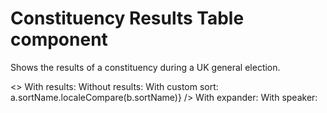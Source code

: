 
<Meta title="Elections|GE2019/Constituency Results Table" component={ConstituencyResultsTable} />

# Constituency Results Table component

Shows the results of a constituency during a UK general election.

<Preview>
  <Story name="Examples">
    <>
      With results:
      <ConstituencyResultsTable
        data={[
          { party: 'Green', candidate: 'Caroline Lucas', votes: 30149, showAsterick: true },
          { party: 'Labour', candidate: 'Solomon Curtis', votes: 15450 },
          { party: 'Conservative', candidate: 'Emma Warman', votes: 11082 },
          { party: 'Ukip', candidate: 'Ian Buchanan', votes: 630 },
          { party: 'Liberal Democrats', candidate: 'Callum Jameson Littlelonger', votes: 400 },
          { party: 'Independent', candidate: 'Isabelle Amanda Parasram', votes: 376 },
        ]}
        tableHeaders={['Party', 'Candidate', 'Total Votes']}
        note="* Note to indicate outgoing candidate"
      />
      Without results:
      <ConstituencyResultsTable
        data={[
          { party: 'Green', candidate: 'Caroline Lucas', showAsterick: true },
          { party: 'Labour', candidate: 'Solomon Curtis' },
          { party: 'Conservative', candidate: 'Emma Warman' },
          { party: 'Ukip', candidate: 'Ian Buchanan' },
          { party: 'Liberal Democrats', candidate: 'Callum James Littlemore' },
          { party: 'Independent', candidate: 'Isabelle Amanda Parasram' },
        ]}
        tableHeaders={['Party', 'Candidate']}
        note="* Note to indicate outgoing candidate"
      />
      With custom sort:
      <ConstituencyResultsTable
        data={[
          {
            party: 'Green',
            candidate: 'Caroline Lucas',
            sortName: 'Lucas, Caroline',
            showAsterick: true,
          },
          { party: 'Labour', candidate: 'Solomon Curtis', sortName: 'Curtis, Solomon' },
          { party: 'Conservative', candidate: 'Emma Warman', sortName: 'Warman, Emma' },
          { party: 'Ukip', candidate: 'Ian Buchanan', sortName: 'Buchanan, Ian' },
          {
            party: 'Liberal Democrats',
            candidate: 'Callum James Littlemore',
            sortName: 'Littlemore, Callum James',
          },
          {
            party: 'Independent',
            candidate: 'Isabelle Amanda Parasram',
            sortName: 'Parasram, Isabelle Amanda',
          },
        ]}
        tableHeaders={['Party', 'Candidate']}
        note="* Note to indicate outgoing candidate"
        sortFunction={(a, b) => a.sortName.localeCompare(b.sortName)}
      />
      With expander:
      <ConstituencyResultsTable
        expander={true}
        data={[
          { party: 'Green', candidate: 'Caroline Lucas', votes: 30149, showAsterick: true },
          { party: 'Labour', candidate: 'Solomon Curtis', votes: 15450 },
          { party: 'Conservative', candidate: 'Emma Warman', votes: 11082 },
          { party: 'Ukip', candidate: 'Ian Buchanan', votes: 630 },
          { party: 'Liberal Democrats', candidate: 'Callum Jameson Littlelonger', votes: 400 },
          { party: 'Independent', candidate: 'Isabelle Amanda Parasram', votes: 376 },
        ]}
        tableHeaders={['Party', 'Candidate', 'Total Votes']}
        note="* Note to indicate outgoing candidate"
      />
      With speaker:
      <ConstituencyResultsTable
        data={[
          { party: 'Green', candidate: 'Caroline Lucas Test', votes: 30149, showAsterick: true },
          { party: 'Labour', candidate: 'Solomon Curtis Test', votes: 15450 },
          { party: 'Conservative', candidate: 'Emma Warman Test', votes: 11082 },
          { party: 'Ukip', candidate: 'Ian Buchanan Test', votes: 630 },
          { party: 'Liberal Democrats', candidate: 'Callum Jameson Littlelonger Test', votes: 400 },
          { party: 'The Speaker', candidate: 'Isabelle Amanda Parasram Test', votes: 376 },
        ]}
        tableHeaders={['Party', 'Candidate', 'Total Votes']}
        note="* Note to indicate outgoing candidate"
      />
    </>
  </Story>
</Preview>
